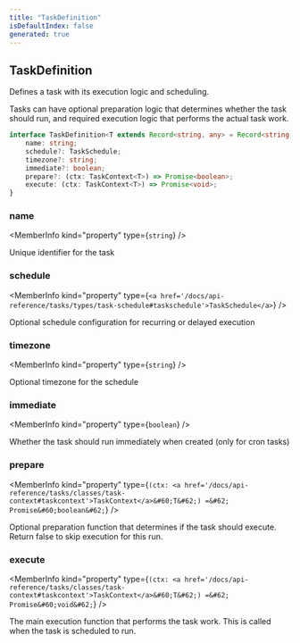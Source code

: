 ```yaml
---
title: "TaskDefinition"
isDefaultIndex: false
generated: true
---
```



<!-- This file was generated from the CommandKit source. Do not modify. Instead, re-run the "docgen" script -->


## TaskDefinition

<GenerationInfo sourceFile="packages/tasks/src/types.ts" sourceLine="17" packageName="@commandkit/tasks" />

Defines a task with its execution logic and scheduling.

Tasks can have optional preparation logic that determines whether the task should run,
and required execution logic that performs the actual task work.

```ts title="Signature"
interface TaskDefinition<T extends Record<string, any> = Record<string, any>> {
    name: string;
    schedule?: TaskSchedule;
    timezone?: string;
    immediate?: boolean;
    prepare?: (ctx: TaskContext<T>) => Promise<boolean>;
    execute: (ctx: TaskContext<T>) => Promise<void>;
}
```

<div className="members-wrapper">

### name

<MemberInfo kind="property" type={`string`}   />

Unique identifier for the task
### schedule

<MemberInfo kind="property" type={`<a href='/docs/api-reference/tasks/types/task-schedule#taskschedule'>TaskSchedule</a>`}   />

Optional schedule configuration for recurring or delayed execution
### timezone

<MemberInfo kind="property" type={`string`}   />

Optional timezone for the schedule
### immediate

<MemberInfo kind="property" type={`boolean`}   />

Whether the task should run immediately when created (only for cron tasks)
### prepare

<MemberInfo kind="property" type={`(ctx: <a href='/docs/api-reference/tasks/classes/task-context#taskcontext'>TaskContext</a>&#60;T&#62;) =&#62; Promise&#60;boolean&#62;`}   />

Optional preparation function that determines if the task should execute.
Return false to skip execution for this run.
### execute

<MemberInfo kind="property" type={`(ctx: <a href='/docs/api-reference/tasks/classes/task-context#taskcontext'>TaskContext</a>&#60;T&#62;) =&#62; Promise&#60;void&#62;`}   />

The main execution function that performs the task work.
This is called when the task is scheduled to run.


</div>
